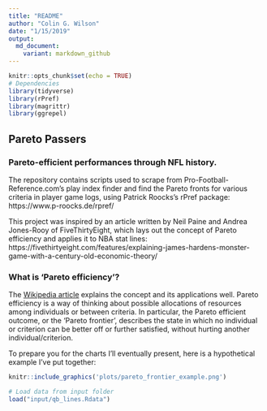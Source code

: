 ```yaml
---
title: "README"
author: "Colin G. Wilson"
date: "1/15/2019"
output:
  md_document:
    variant: markdown_github
---
```


```r
knitr::opts_chunk$set(echo = TRUE)
# Dependencies
library(tidyverse)
library(rPref)
library(magrittr)
library(ggrepel)
```

## Pareto Passers

### Pareto-efficient performances through NFL history.

The repository contains scripts used to scrape from Pro-Football-Reference.com's play index finder and find the Pareto fronts for various criteria in player game logs, using Patrick Roocks's rPref package: https://www.p-roocks.de/rpref/

This project was inspired by an article written by Neil Paine and Andrea Jones-Rooy of FiveThirtyEight, which lays out the concept of Pareto efficiency and applies it to NBA stat lines: https://fivethirtyeight.com/features/explaining-james-hardens-monster-game-with-a-century-old-economic-theory/

### What is 'Pareto efficiency'?
The [Wikipedia article](https://en.wikipedia.org/wiki/Pareto_efficiency) explains the concept and its applications well. Pareto efficiency is a way of thinking about possible allocations of resources among individuals or between criteria. In particular, the Pareto efficient outcome, or the 'Pareto frontier', describes the state in which no individual or criterion can be better off or further satisfied, without hurting another individual/criterion.

To prepare you for the charts I'll eventually present, here is a hypothetical example I've put together:
```r
knitr::include_graphics('plots/pareto_frontier_example.png')
```


```r
# Load data from input folder
load("input/qb_lines.Rdata")
```

